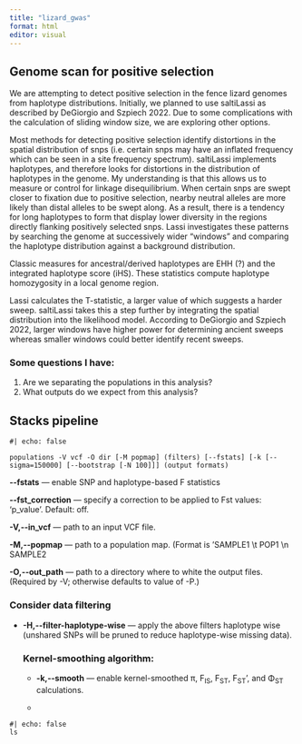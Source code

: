 ```yaml
---
title: "lizard_gwas"
format: html
editor: visual
---
```


## Genome scan for positive selection

We are attempting to detect positive selection in the fence lizard genomes from haplotype distributions. Initially, we planned to use saltiLassi as described by DeGiorgio and Szpiech 2022. Due to some complications with the calculation of sliding window size, we are exploring other options.

Most methods for detecting positive selection identify distortions in the spatial distribution of snps (i.e. certain snps may have an inflated frequency which can be seen in a site frequency spectrum). saltiLassi implements haplotypes, and therefore looks for distortions in the distribution of haplotypes in the genome. My understanding is that this allows us to measure or control for linkage disequilibrium. When certain snps are swept closer to fixation due to positive selection, nearby neutral alleles are more likely than distal alleles to be swept along. As a result, there is a tendency for long haplotypes to form that display lower diversity in the regions directly flanking positively selected snps. Lassi investigates these patterns by searching the genome at successively wider "windows" and comparing the haplotype distribution against a background distribution.

Classic measures for ancestral/derived haplotypes are EHH (?) and the integrated haplotype score (iHS). These statistics compute haplotype homozygosity in a local genome region.

Lassi calculates the T-statistic, a larger value of which suggests a harder sweep. saltiLassi takes this a step further by integrating the spatial distribution into the likelihood model. According to DeGiorgio and Szpiech 2022, larger windows have higher power for determining ancient sweeps whereas smaller windows could better identify recent sweeps.

### Some questions I have:

1.  Are we separating the populations in this analysis?
2.  What outputs do we expect from this analysis?

## Stacks pipeline

```unix
#| echo: false

populations -V vcf -O dir [-M popmap] (filters) [--fstats] [-k [--sigma=150000] [--bootstrap [-N 100]]] (output formats)
```

**\--fstats** --- enable SNP and haplotype-based F statistics

**\--fst_correction** --- specify a correction to be applied to Fst values: 'p_value'. Default: off.

**-V,\--in_vcf** --- path to an input VCF file.

**-M,\--popmap** --- path to a population map. (Format is 'SAMPLE1 \\t POP1 \\n SAMPLE2

**-O,\--out_path** --- path to a directory where to white the output files. (Required by -V; otherwise defaults to value of -P.)

###      Consider data filtering

-   **-H,\--filter-haplotype-wise** --- apply the above filters haplotype wise (unshared SNPs will be pruned to reduce haplotype-wise missing data).

    ### Kernel-smoothing algorithm:

    -   **-k,\--smooth** --- enable kernel-smoothed π, F~IS~, F~ST~, F~ST~', and Φ~ST~ calculations.

    -   

```unix
#| echo: false
ls
```
